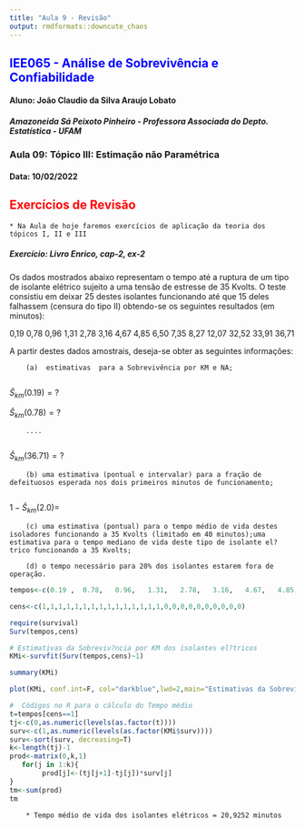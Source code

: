 ```yaml
---
title: "Aula 9 - Revisão"
output: rmdformats::downcute_chaos
---
```


##  <span style= "color:blue">IEE065 - Análise de Sobrevivência e Confiabilidade
#### Aluno: João Claudio da Silva Araujo Lobato
##### Amazoneida Sá Peixoto Pinheiro - Professora Associada do Depto. Estatística - UFAM
### Aula 09: Tópico III: Estimação não Paramétrica
#### Data: 10/02/2022

##  <span style= "color:red">Exercícios de Revisão
    
    * Na Aula de hoje faremos exercícios de aplicação da teoria dos tópicos I, II e III

##### Exercício: Livro Enrico, cap-2, ex-2

Os dados mostrados abaixo representam o tempo até a ruptura de um tipo de isolante elétrico sujeito a uma tensão de estresse de 35 Kvolts. O teste consistiu em deixar 25 destes isolantes funcionando até que 15 deles falhassem (censura do tipo II) obtendo-se os seguintes resultados (em minutos):

0,19   0,78   0,96   1,31   2,78   3,16   4,67   4,85   6,50   7,35    8,27             12,07   32,52   33,91   36,71

A partir destes dados amostrais, deseja-se obter as seguintes informações:

        (a)  estimativas  para a Sobrevivência por KM e NA;
        
$\hat{S}_{km}(0.19)=?$
        
$\hat{S}_{km}(0.78)=?$
        
        ....
        
$\hat{S}_{km}(36.71)=?$


        (b) uma estimativa (pontual e intervalar) para a fração de defeituosos esperada nos dois primeiros minutos de funcionamento;
        
$1-\hat{S}_{km}(2.0)=$

        (c) uma estimativa (pontual) para o tempo médio de vida destes  isoladores funcionando a 35 Kvolts (limitado em 40 minutos);uma estimativa para o tempo mediano de vida deste tipo de isolante el?trico funcionando a 35 Kvolts;

        (d) o tempo necessário para 20% dos isolantes estarem fora de operação.

```r
tempos<-c(0.19 ,  0.78,   0.96,   1.31,   2.78,   3.16,   4.67,   4.85,   6.50,   7.35,    8.27,     12.07 ,  32.52,   33.91,   36.71,36.71,36.71,36.71,36.71,36.71,36.71,36.17,36.71,36.71,36.71)
```

```r
cens<-c(1,1,1,1,1,1,1,1,1,1,1,1,1,1,1,0,0,0,0,0,0,0,0,0,0)
```

```r
require(survival)
Surv(tempos,cens)
```

```r
# Estimativas da Sobreviv?ncia por KM dos isolantes el?tricos
KMi<-survfit(Surv(tempos,cens)~1)
```

```r
summary(KMi)
```

```r
plot(KMi, conf.int=F, col="darkblue",lwd=2,main="Estimativas da Sobreviv?ncia por KM dos isolantes el?tricos", xlab="Minutos")
```

```r
#  Códigos no R para o cálculo do Tempo médio
t=tempos[cens==1]
tj<-c(0,as.numeric(levels(as.factor(t))))
surv<-c(1,as.numeric(levels(as.factor(KMi$surv))))
surv<-sort(surv, decreasing=T)
k<-length(tj)-1
prod<-matrix(0,k,1)
   for(j in 1:k){
        prod[j]<-(tj[j+1]-tj[j])*surv[j]
}
tm<-sum(prod) 
tm
```

        * Tempo médio de vida dos isolantes elétricos = 20,9252 minutos

